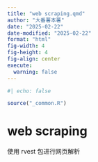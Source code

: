 ```yaml
---
title: "web scraping.qmd"
author: "大番薯本薯"
date: "2025-02-22"
date-modified: "2025-02-22"
format: "html"
fig-width: 4
fig-height: 4
fig-align: center
execute:
  warning: false
---
```


```r
#| echo: false

source("_common.R")
```
# web scraping

使用 rvest 包进行网页解析

